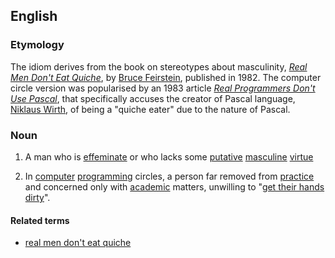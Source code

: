==English==

===Etymology===
The idiom derives from the book on stereotypes about masculinity, ''[[w:Real Men Don't Eat Quiche|Real Men Don't Eat Quiche]]'', by [[w:Bruce Feirstein|Bruce Feirstein]], published in 1982. The computer circle version was popularised by an 1983 article ''[[w:Real Programmers Don't Use Pascal|Real Programmers Don't Use Pascal]]'', that specifically accuses the creator of Pascal language, [[w:Niklaus Wirth|Niklaus Wirth]], of being a "quiche eater" due to the nature of Pascal.

===Noun===
{{en-noun|head=[[quiche]]-[[eater]]}}

# {{idiomatic}} A man who is [[effeminate]] or who lacks some [[putative]] [[masculine]] [[virtue]] 
# {{context|computing|idiomatic|humorous}} In [[computer]] [[programming]] circles, a person far removed from [[practice]] and concerned only with [[academic]] matters, unwilling to "[[get one's hands dirty|get their hands dirty]]".

====Related terms====
* [[real men don't eat quiche]]